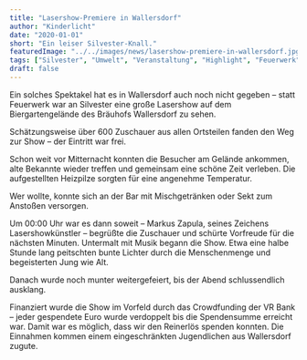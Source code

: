 ```yaml
---
title: "Lasershow-Premiere in Wallersdorf"
author: "Kinderlicht"
date: "2020-01-01"
short: "Ein leiser Silvester-Knall."
featuredImage: "../../images/news/lasershow-premiere-in-wallersdorf.jpg"
tags: ["Silvester", "Umwelt", "Veranstaltung", "Highlight", "Feuerwerk"]
draft: false
---
```

Ein solches Spektakel hat es in Wallersdorf auch noch nicht gegeben – statt Feuerwerk war an Silvester eine große Lasershow auf dem Biergartengelände des Bräuhofs Wallersdorf zu sehen.

Schätzungsweise über 600 Zuschauer aus allen Ortsteilen fanden den Weg zur Show – der Eintritt war frei.

Schon weit vor Mitternacht konnten die Besucher am Gelände ankommen, alte Bekannte wieder treffen und gemeinsam eine schöne Zeit verleben. Die aufgestellten Heizpilze sorgten für eine angenehme Temperatur.

Wer wollte, konnte sich an der Bar mit Mischgetränken oder Sekt zum Anstoßen versorgen.

Um 00:00 Uhr war es dann soweit – Markus Zapula, seines Zeichens Lasershowkünstler – begrüßte die Zuschauer und schürte Vorfreude für die nächsten Minuten. Untermalt mit Musik begann die Show. Etwa eine halbe Stunde lang peitschten bunte Lichter durch die Menschenmenge und begeisterten Jung wie Alt.

Danach wurde noch munter weitergefeiert, bis der Abend schlussendlich ausklang.

Finanziert wurde die Show im Vorfeld durch das Crowdfunding der VR Bank – jeder gespendete Euro wurde verdoppelt bis die Spendensumme erreicht war. Damit war es möglich, dass wir den Reinerlös spenden konnten. Die Einnahmen kommen einem eingeschränkten Jugendlichen aus Wallersdorf zugute.
